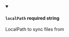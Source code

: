 
<details className="config-field" data-expandable="false" open>
<summary>

#### `localPath` <span class="config-field-required" data-required="false">required</span> <span class="config-field-type">string</span> <span class="config-field-default"></span>

LocalPath to sync files from

</summary>



</details>

